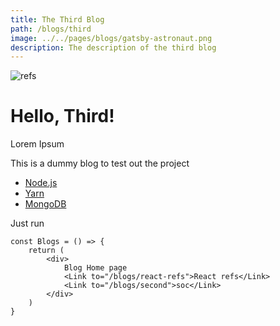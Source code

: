 ```yaml
---
title: The Third Blog
path: /blogs/third
image: ../../pages/blogs/gatsby-astronaut.png
description: The description of the third blog
---
```



<Layout>
<BlogWrapper>

![refs](./gatsby-astronaut.png)

# Hello, Third!

Lorem Ipsum

This is a dummy blog to test out the project

* [Node.js](https://nodejs.org/en/download/)
* [Yarn](https://classic.yarnpkg.com/en/docs/install)
* [MongoDB](https://docs.mongodb.com/manual/administration/install-community/)

Just run
```
const Blogs = () => {
    return (
        <div>
            Blog Home page
            <Link to="/blogs/react-refs">React refs</Link> 
            <Link to="/blogs/second">soc</Link>
        </div>
    )
}
```
<Disqus /> 

</BlogWrapper>
</Layout>
